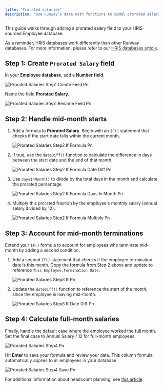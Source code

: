 ```yaml
---
title: "Prorated salaries"
description: "Use Runway’s date math functions to model prorated salaries for employees who start or leave mid-month with precision."
---
```


This guide walks through adding a prorated salary field to your HRIS-sourced Employee database.

As a reminder, HRIS databases work differently than other Runway databases. For more information, please refer to our [HRIS databases article](https://docs.runway.com/concepts/databases/hris-databases#hris-databases).

## Step 1: Create `Prorated Salary` field

In your **Employee database**, add a **Number field**.

![Prorated Salaries Step1 Create Field Pn](/images/prorated-salaries/prorated-salaries-step1-create-field.png)

Name the field **Prorated Salary**.

![Prorated Salaries Step1 Rename Field Pn](/images/prorated-salaries/prorated-salaries-step1-rename-field.png)

## Step 2: Handle mid-month starts

1. Add a formula to **Prorated Salary**. Begin with an `IF()` statement that checks if the start date falls within the current month.

   ![Prorated Salaries Step2 If Formula Pn](/images/prorated-salaries/prorated-salaries-step2-if-formula.png)
2. If true, use the `dateDiff()` function to calculate the difference in days between the start date and the end of that month.

   ![Prorated Salaries Step2 If Formula Date Diff Pn](/images/prorated-salaries/prorated-salaries-step2-if-formula-date-diff.png)
3. Use `daysInMonth()` to divide by the total days in the month and calculate the prorated percentage.

   ![Prorated Salaries Step2 If Formula Days In Month Pn](/images/prorated-salaries/prorated-salaries-step2-if-formula-days-in-month.png)
4. Multiply this prorated fraction by the employee's monthly salary (annual salary divided by 12).

   ![Prorated Salaries Step2 If Formula Multiply Pn](/images/prorated-salaries/prorated-salaries-step2-if-formula-multiply.png)

## Step 3: Account for mid-month terminations

Extend your `IF()` formula to account for employees who terminate mid-month by adding a second condition.

1. Add a second `IF()` statement that checks if the employee termination date is this month. Copy the formula from Step 2 above and update to reference `This Employee.Termination Date`.

   ![Prorated Salaries Step3 If Pn](/images/prorated-salaries/prorated-salaries-step3-if.png)
2. Update the `dateDiff()` function to reference the start of the month, since the employee is leaving mid-month.

   ![Prorated Salaries Step3 If Date Diff Pn](/images/prorated-salaries/prorated-salaries-step3-if-date-diff.png)

## Step 4: Calculate full-month salaries

Finally, handle the default case where the employee worked the full month. Set the final case to Annual Salary / 12 for full-month employees.

![Prorated Salaries Step4 Pn](/images/prorated-salaries/prorated-salaries-step4.png)

Hit **Enter** to save your formula and review your data. This column formula automatically applies to all employees in your database.

![Prorated Salaries Step4 Save Pn](/images/prorated-salaries/prorated-salaries-step4-save.png)

For additional information about headcount planning, see [this article](https://docs.runway.com/guides/modeling/headcount-planning).
